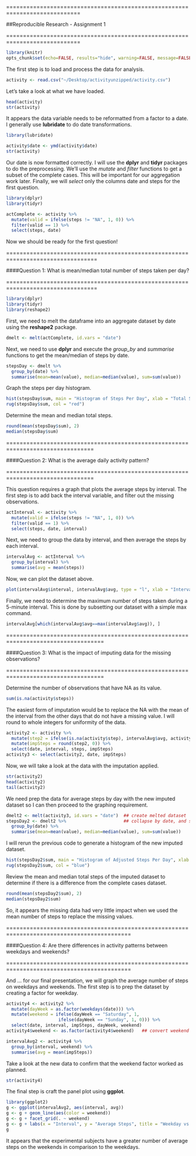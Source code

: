 ============================================================================

##Reproducible Research - Assignment 1 

============================================================================

```r
library(knitr)
opts_chunk$set(echo=FALSE, results="hide", warning=FALSE, message=FALSE)
```

The first step is to load and process the data for analysis.

```r
activity <- read.csv("~/Desktop/activityunzipped/activity.csv")
```

Let's take a look at what we have loaded. 

```r
head(activity)
str(activity)
```

It appears the data variable needs to be reformatted from a factor to a date. I generally use **lubridate** to do date transformations. 

```r
library(lubridate)
```

```r
activity$date <- ymd(activity$date)
str(activity)
```

Our date is now formatted correctly. I will use the **dplyr** and **tidyr** packages to do the preprocessing. We'll use the *mutate* and *filter* functions to get a subset of the complete cases. This will be important for our aggregation work later. Finally, we will *select* only the columns date and steps for the first question.

```r
library(dplyr)
library(tidyr)
```

```r
actComplete <- activity %>%
  mutate(valid = ifelse(steps != "NA", 1, 0)) %>%
  filter(valid == 1) %>%
  select(steps, date)
```

Now we should be ready for the first question! 

=================================================================================

####Question 1: What is mean/median total number of steps taken per day?

=================================================================================

```r
library(dplyr)
library(tidyr)
library(reshape2)
```

First, we need to melt the dataframe into an aggregate dataset by date using the **reshape2** package.

```r
dmelt <- melt(actComplete, id.vars = "date")
```

Next, we need to use **dplyr** and execute the *group_by* and *summarise* functions to get the mean/median of steps by date.

```r
stepsDay <- dmelt %>% 
  group_by(date) %>%
  summarise(mean=mean(value), median=median(value), sum=sum(value))
```

Graph the steps per day histogram.

```r
hist(stepsDay$sum, main = "Histogram of Steps Per Day", xlab = "Total Steps")
rug(stepsDay$sum, col = "red")
```

Determine the mean and median total steps.

```r
round(mean(stepsDay$sum), 2)
median(stepsDay$sum)
```

================================================================================

####Question 2: What is the average daily activity pattern?

================================================================================

This question requires a graph that plots the average steps by interval. The first step is to add back the interval variable, and filter out the missing observations.

```r
actInterval <- activity %>%
  mutate(valid = ifelse(steps != "NA", 1, 0)) %>%
  filter(valid == 1) %>%
  select(steps, date, interval)
```

Next, we need to group the data by interval, and then average the steps by each interval.

```r
intervalAvg <- actInterval %>% 
  group_by(interval) %>%
  summarise(avg = mean(steps))
```

Now, we can plot the dataset above.

```r
plot(intervalAvg$interval, intervalAvg$avg, type = "l", xlab = "Interval", ylab = "Average Steps")
```

Finally, we need to determine the maximum number of steps taken during a 5-minute interval. This is done by subsetting our dataset with a simple max command.

```r
intervalAvg[which(intervalAvg$avg==max(intervalAvg$avg)), ]
```

===================================================================================

####Question 3: What is the impact of imputing data for the missing observations?

===================================================================================

Determine the number of observations that have NA as its value.

```r
sum(is.na(activity$steps))
```

The easiest form of imputation would be to replace the NA with the mean of the interval from the other days that do not have a missing value. I will round to whole integers for uniformity of the data.

```r
activity2 <- activity %>%
  mutate(step2 = ifelse(is.na(activity$step), intervalAvg$avg, activity$steps)) %>%
  mutate(impSteps = round(step2, 0)) %>%
  select(date, interval, steps, impSteps)
activity3 <- select(activity2, date, impSteps)
```

Now, we will take a look at the data with the imputation applied.

```r
str(activity2)
head(activity2)
tail(activity2)
```

We need prep the data for average steps by day with the new imputed dataset so I can then proceed to the graphing requirement.

```r
dmelt2 <- melt(activity3, id.vars = "date")  ## create melted dataset
stepsDay2 <- dmelt2 %>%                      ## collapse by date, and summarise
  group_by(date) %>%
  summarise(mean=mean(value), median=median(value), sum=sum(value))
```

I will rerun the previous code to generate a histogram of the new imputed dataset.

```r
hist(stepsDay2$sum, main = "Histogram of Adjusted Steps Per Day", xlab = "Total Adjusted Steps")
rug(stepsDay2$sum, col = "blue")
```

Review the mean and median total steps of the imputed dataset to determine if there is a difference from the complete cases dataset.

```r
round(mean(stepsDay2$sum), 2)
median(stepsDay2$sum)
```

So, it appears the missing data had very little impact when we used the mean number of steps to replace the missing values.

===========================================================================================

####Question 4: Are there differences in activity patterns between weekdays and weekends?

===========================================================================================

And ... for our final presentation, we will graph the average number of steps on weekdays and weekends. The first step is to prep the dataset by creating a factor for weekday.

```r
activity4 <- activity2 %>%
  mutate(dayWeek = as.factor(weekdays(date))) %>%
  mutate(weekend = ifelse(dayWeek == "Saturday", 1, 
                    ifelse(dayWeek == "Sunday", 1, 0))) %>%
  select(date, interval, impSteps, dayWeek, weekend)
activity4$weekend <- as.factor(activity4$weekend)   ## convert weekend to a factor

intervalAvg2 <- activity4 %>% 
  group_by(interval, weekend) %>%
  summarise(avg = mean(impSteps))
```

Take a look at the new data to confirm that the weekend factor worked as planned.

```r
str(activity4)
```

The final step is craft the panel plot using **ggplot**.

```r
library(ggplot2)
g <- ggplot(intervalAvg2, aes(interval, avg))
g <- g + geom_line(aes(color = weekend))
g <- g + facet_grid(. ~ weekend)
g <- g + labs(x = "Interval", y = "Average Steps", title = "Weekday vs. Weekend")
g
```

It appears that the experimental subjects have a greater number of average steps on the weekends in comparison to the weekdays.
